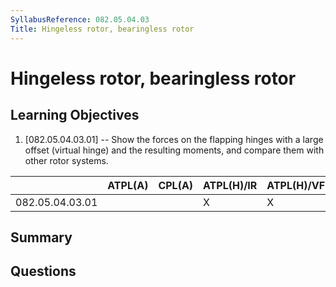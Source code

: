 ```yaml
---
SyllabusReference: 082.05.04.03
Title: Hingeless rotor, bearingless rotor
---
```


# Hingeless rotor, bearingless rotor

## Learning Objectives

1. [082.05.04.03.01] -- Show the forces on the flapping hinges with a large offset (virtual hinge) and the resulting moments, and compare them with other rotor systems.


|                 | ATPL(A) | CPL(A) | ATPL(H)/IR | ATPL(H)/VFR | CPL(H) | IR | CBIR(A) |
|-----------------|---------|--------|------------|-------------|--------|----|---------|
| 082.05.04.03.01 |         |        |      X     |      X      |   X    |    |         |

## Summary

## Questions
